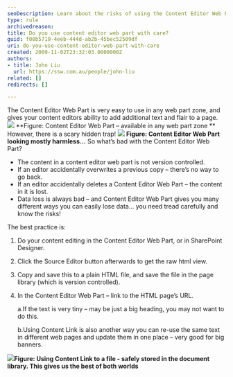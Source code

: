 ```yaml
---
seoDescription: Learn about the risks of using the Content Editor Web Part and discover safe editing practices to prevent data loss.
type: rule
archivedreason:
title: Do you use content editor web part with care?
guid: f08b5719-4eeb-444d-ab2b-45bec52509df
uri: do-you-use-content-editor-web-part-with-care
created: 2009-11-02T23:32:03.0000000Z
authors:
- title: John Liu
  url: https://ssw.com.au/people/john-liu
related: []
redirects: []

---
```


The Content Editor Web Part is very easy to use in any web part zone, and gives your content editors ability to add additional text and flair to a page.
![](ContentEditorWebPart_Small.jpg) **Figure: Content Editor Web Part – available in any web part zone
**
 However, there is a scary hidden trap!
![](ContentEditorWebPart02_Small.jpg) **Figure: Content Editor Web Part looking mostly harmless...**
 So what’s bad with the Content Editor Web Part?

* The content in a content editor web part is not version controlled.
* If an editor accidentally overwrites a previous copy – there’s no way to go back.
* If an editor accidentally deletes a Content Editor Web Part – the content in it is lost.
* Data loss is always bad – and Content Editor Web Part gives you many different ways you can easily lose data... you need tread carefully and know the risks!

 The best practice is:

1. Do your content editing in the Content Editor Web Part, or in SharePoint Designer.
2. Click the Source Editor button afterwards to get the raw html view.
3. Copy and save this to a plain HTML file, and save the file in the page library (which is version controlled).
4. In the Content Editor Web Part – link to the HTML page’s URL.

    a.If the text is very tiny – may be just a big heading, you may not want to do this.

    b.Using Content Link is also another way you can re-use the same text in different web pages and update them in one place – very good for big banners.

![](ContentEditorWebPart03_Small.jpg)**Figure: Using Content Link to a file - safely stored in the document library. This gives us the best of both worlds**